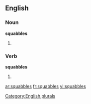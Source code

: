 
==English==

===Noun===
'''squabbles'''

# {{plural of |[[squabble]]}}

===Verb===
'''squabbles'''

# {{third-person singular of|[[squabble]]}}

[[Category:English plurals]]

[[ar:squabbles]]
[[fr:squabbles]]
[[vi:squabbles]]